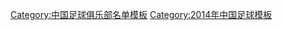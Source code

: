 {{Football squad with groups
|name=2014年中甲分类名单沈阳
|bgcolor=#270C54
|bordercolor=#00AA00
|textcolor=#FFFFFF
|title=[[沈阳中泽足球俱乐部|<span style="color:#FFFFFF">沈阳中泽</span>]] — [[2014年中国足球甲级联赛|<span style="color:#FFFFFF">2014年</span>]][[中国足球甲级联赛|<span style="color:#FFFFFF">中甲联赛第 11 名</span>]]
|group1=全年参赛球员
|list1=<div>
{{Football squad2 player|no=1|name=[[杨君]]}}
{{Football squad2 player|no=3|name=[[赵一博]]}}
{{Football squad2 player|no=4|name={{flagicon|SRB}} [[佐兰·伦德里奇|佐兰]]}}
{{Football squad2 player|no=6|name=[[裴育文]]}}
{{Football squad2 player|no=7|name=[[柳超]]}}
{{Football squad2 player|no=8|name=[[文虎一]]}}
{{Football squad2 player|no=9|name={{flagicon|BRA}} [[何塞·杜尔特|何塞]]}}
{{Football squad2 player|no=10|name=[[陈星 (足球运动员)|陈星]]}}
{{Football squad2 player|no=11|name=[[倪波]]}}
{{Football squad2 player|no=13|name={{flagicon|HK}} [[李毅凯]]}}
{{Football squad2 player|no=15|name=[[刘欢 (足球运动员)|刘欢]]}}
{{Football squad2 player|no=16|name=[[刘乐 (足球运动员)|劉樂]]}}
{{Football squad2 player|no=17|name=[[郭子豪]]}}
{{Football squad2 player|no=18|name=[[杨剑飞]]}}
{{Football squad2 player|no=19|name=[[张功]]}}
{{Football squad2 player|no=20|name=[[杨竣捷]]}}
{{Football squad2 player|no=21|name=[[李钢 (1989年)|李钢]]}}
{{Football squad2 player|no=22|name=[[田依浓]]}}
{{Football squad2 player|no=23|name={{flagicon|HK}} [[方栢倫]]}}
{{Football squad2 player|no=24|name=[[郝永赫]]}}
{{Football squad2 player|no=25|name=[[孙发波]]}}
{{Football squad2 player|no=26|name=[[索远洋]]}}
{{Football squad2 player|no=27|name=[[杨久天]]}}
{{Football squad2 player|no=29|name=[[代钦华]]}}
{{Football squad2 player|no=30|name=[[薛智文]]}}
{{Football squad2 player|no=31|name=[[南小亨]]}}
{{Football squad2 player|no=33|name=[[雷永驰]]}}
{{Football squad2 player|no=35|name=[[杨子 (足球运动员)|杨子]]}}
</div>
|group2=夏季转入球员
|list2=<div>
{{Football squad2 player|no=32|name={{flagicon|GAB}}{{flagicon|FRA}} {{link-en|埃里克·莫隆吉|Eric Mouloungui}}}}
</div>
|group3=夏季转出球员
|list3=<div>
{{Football squad2 player|no=12|name=[[董蘅毅|董春雨]]}}
{{Football squad2 player|no=14|name={{flagicon|KOR}} {{link-en|金泰橪|Kim_Tae-Yeon_(footballer)}}}}
</div>
|group4=主教练
|list4=[[李金羽]]（至第 9 轮）；[[李争 (足球教练)|李争]]（代理）
}}
<noinclude>
{{DEFAULTSORT:Shenyang Zhongze F.C. Squad 2014}}
[[Category:中国足球俱乐部名单模板]]
[[Category:2014年中国足球模板]]
</noinclude>